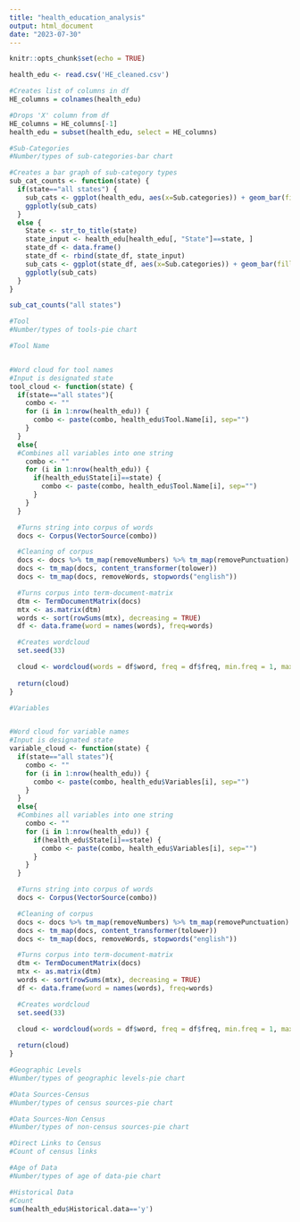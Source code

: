 ```yaml
---
title: "health_education_analysis"
output: html_document
date: "2023-07-30"
---
```


```r
knitr::opts_chunk$set(echo = TRUE)
```

```r
health_edu <- read.csv('HE_cleaned.csv')
```

```r
#Creates list of columns in df
HE_columns = colnames(health_edu)

#Drops 'X' column from df
HE_columns = HE_columns[-1]
health_edu = subset(health_edu, select = HE_columns)
```

```r
#Sub-Categories
#Number/types of sub-categories-bar chart

#Creates a bar graph of sub-category types
sub_cat_counts <- function(state) {
  if(state=="all states") {
    sub_cats <- ggplot(health_edu, aes(x=Sub.categories)) + geom_bar(fill="blue") + labs(x="Sub-Categories", y="Count", title="Types of Sub-Categories") + theme(axis.text.x = element_text(angle = 25))
    ggplotly(sub_cats)
  }
  else {
    State <- str_to_title(state)
    state_input <- health_edu[health_edu[, "State"]==state, ]
    state_df <- data.frame()
    state_df <- rbind(state_df, state_input)
    sub_cats <- ggplot(state_df, aes(x=Sub.categories)) + geom_bar(fill="blue") + labs(x="Sub-Categories", y="Count", title="Types of Sub-Categories") + theme(axis.text.x = element_text(angle = 25))
    ggplotly(sub_cats)
  }
}
```

```r
sub_cat_counts("all states")
```


```r
#Tool
#Number/types of tools-pie chart
```

```r
#Tool Name


#Word cloud for tool names
#Input is designated state
tool_cloud <- function(state) {
  if(state=="all states"){
    combo <- ""
    for (i in 1:nrow(health_edu)) {
      combo <- paste(combo, health_edu$Tool.Name[i], sep="")
    }
  }
  else{
  #Combines all variables into one string
    combo <- ""
    for (i in 1:nrow(health_edu)) {
      if(health_edu$State[i]==state) {
        combo <- paste(combo, health_edu$Tool.Name[i], sep="")
      }
    }
  }

  #Turns string into corpus of words
  docs <- Corpus(VectorSource(combo))

  #Cleaning of corpus
  docs <- docs %>% tm_map(removeNumbers) %>% tm_map(removePunctuation) %>% tm_map(stripWhitespace)
  docs <- tm_map(docs, content_transformer(tolower))
  docs <- tm_map(docs, removeWords, stopwords("english"))

  #Turns corpus into term-document-matrix
  dtm <- TermDocumentMatrix(docs)
  mtx <- as.matrix(dtm)
  words <- sort(rowSums(mtx), decreasing = TRUE)
  df <- data.frame(word = names(words), freq=words)

  #Creates wordcloud
  set.seed(33)

  cloud <- wordcloud(words = df$word, freq = df$freq, min.freq = 1, max.words = 100, random.order = FALSE, rot.per = 0, colors = brewer.pal(4, "Set1"))
  
  return(cloud)
}
```


```r
#Variables


#Word cloud for variable names
#Input is designated state
variable_cloud <- function(state) {
  if(state=="all states"){
    combo <- ""
    for (i in 1:nrow(health_edu)) {
      combo <- paste(combo, health_edu$Variables[i], sep="")
    }
  }
  else{
  #Combines all variables into one string
    combo <- ""
    for (i in 1:nrow(health_edu)) {
      if(health_edu$State[i]==state) {
        combo <- paste(combo, health_edu$Variables[i], sep="")
      }
    }
  }

  #Turns string into corpus of words
  docs <- Corpus(VectorSource(combo))

  #Cleaning of corpus
  docs <- docs %>% tm_map(removeNumbers) %>% tm_map(removePunctuation) %>% tm_map(stripWhitespace)
  docs <- tm_map(docs, content_transformer(tolower))
  docs <- tm_map(docs, removeWords, stopwords("english"))

  #Turns corpus into term-document-matrix
  dtm <- TermDocumentMatrix(docs)
  mtx <- as.matrix(dtm)
  words <- sort(rowSums(mtx), decreasing = TRUE)
  df <- data.frame(word = names(words), freq=words)

  #Creates wordcloud
  set.seed(33)

  cloud <- wordcloud(words = df$word, freq = df$freq, min.freq = 1, max.words = 100, random.order = FALSE, rot.per = 0, colors = brewer.pal(4, "Set1"))
  
  return(cloud)
}
```

```r
#Geographic Levels
#Number/types of geographic levels-pie chart
```

```r
#Data Sources-Census
#Number/types of census sources-pie chart
```

```r
#Data Sources-Non Census
#Number/types of non-census sources-pie chart
```

```r
#Direct Links to Census
#Count of census links
```

```r
#Age of Data
#Number/types of age of data-pie chart
```

```r
#Historical Data
#Count
sum(health_edu$Historical.data=='y')
```

